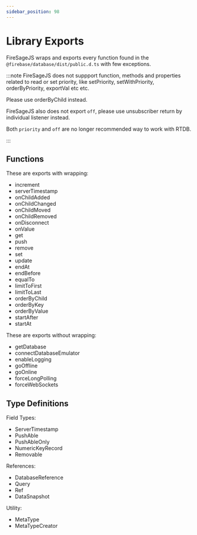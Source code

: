 ```yaml
---
sidebar_position: 98
---
```


# Library Exports

FireSageJS wraps and exports every function found in the `@firebase/database/dist/public.d.ts` with few exceptions.

:::note
FireSageJS does not suppport function, methods and properties related to read or set priority, like setPriority, setWithPriority, orderByPriority, exportVal etc etc.

Please use orderByChild instead.

FireSageJS also does not export `off`, please use unsubscriber return by individual listener instead.

Both `priority` and `off` are no longer recommended way to work with RTDB.

:::

## Functions

These are exports with wrapping:

- increment
- serverTimestamp
- onChildAdded
- onChildChanged
- onChildMoved
- onChildRemoved
- onDisconnect
- onValue
- get
- push
- remove
- set
- update
- endAt
- endBefore
- equalTo
- limitToFirst
- limitToLast
- orderByChild
- orderByKey
- orderByValue
- startAfter
- startAt

These are exports without wrapping:

- getDatabase
- connectDatabaseEmulator
- enableLogging
- goOffline
- goOnline
- forceLongPolling
- forceWebSockets

## Type Definitions

Field Types:

- ServerTimestamp
- PushAble
- PushAbleOnly
- NumericKeyRecord
- Removable

References:

- DatabaseReference
- Query
- Ref
- DataSnapshot

Utility:

- MetaType
- MetaTypeCreator
